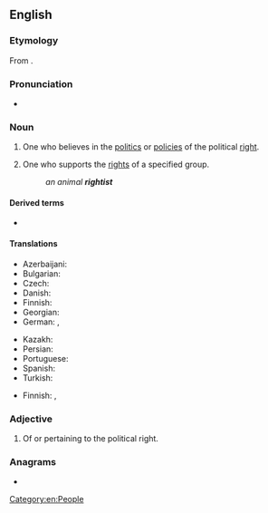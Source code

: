 ==English==

===Etymology===
From {{suffix|en|right|ist}}.

===Pronunciation===
* {{IPA|en|/ˈɹaɪtɪst/}}

===Noun===
{{en-noun}}

# One who believes in the [[politics]] or [[policy|policies]] of the political [[right]].
#: {{syn|en|right-winger}}
#: {{cot|en|centrist|leftist}}
# {{lb|en|in combination}} One who supports the [[right]]s of a specified group.
#: ''an animal '''rightist'''''

====Derived terms====
* {{l|en|far-rightist}}

====Translations====
{{trans-top|supporter of the political right}}
* Azerbaijani: {{t|az|sağçı}}
* Bulgarian: {{t|bg|десничар|m}}
* Czech: {{t+|cs|pravičák|m}}
* Danish: {{t|da|højreorienteret|c}}
* Finnish: {{t+|fi|oikeistolainen}}
* Georgian: {{t|ka|მემარჯვენე|sc=Geor}}
* German: {{t+|de|Rechter|m}}, {{t+|de|Rechte|f}}
{{trans-mid}}
* Kazakh: {{t|kk|оңшыл|sc=Cyrl}}
* Persian: {{t|fa|راست‌گرا|tr=râst-garâ}}
* Portuguese: {{t+|pt|direitista}}
* Spanish: {{t+|es|derechista|m|f}}
* Turkish: {{t+|tr|sağcı}}
{{trans-bottom}}

{{trans-top|supporter of the rights of a group}}
* Finnish: {{t|fi|[[oikeuksien]] [[puolustaja]]}}, {{t|fi|[[oikeus]][[aktivisti]]}}
{{trans-mid}}
{{trans-bottom}}

===Adjective===
{{en-adj}}

# Of or pertaining to the political right.

===Anagrams===
* {{anagrams|en|a=ghiirstt|grittish}}

[[Category:en:People]]